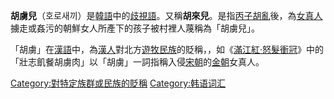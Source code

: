 {{unreferenced|time=2016-05-27T12:16:57+00:00}}
'''胡虜兒'''（호로새끼）是[[朝鮮語|韓語]]中的[[歧視語|歧視語]]。又稱'''胡來兒'''。是指[[丙子戰爭|丙子胡亂]]後，為[[女真人|女真人]]擄走或姦污的朝鮮女人所產下的孩子被村裡人蔑稱為「胡虜兒」。

「胡虜」在[[漢語|漢語]]中，為[[漢人|漢人]]對北方[[遊牧民族|遊牧民族]]的貶稱，，如《[[满江红|滿江紅·怒髮衝冠]]》中的「壯志飢餐胡虜肉」以「胡虜」一詞指稱入侵[[宋朝|宋朝]]的[[金朝|金朝]]女真人。



[[Category:對特定族群或民族的貶稱|Category:對特定族群或民族的貶稱]]
[[Category:韩语词汇|Category:韩语词汇]]
